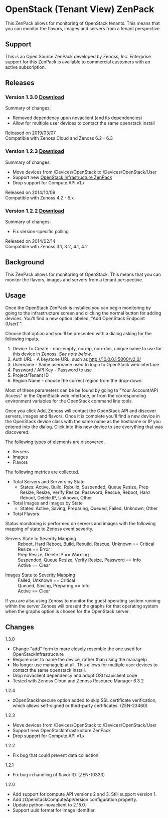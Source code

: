 = OpenStack (Tenant View) ZenPack =

This ZenPack allows for monitoring of OpenStack tenants. This means that you can 
monitor the flavors, images and servers from a tenant perspective.

== Support ==
This is an Open Source ZenPack developed by Zenoss, Inc. Enterprise support for 
this ZenPack is available to commercial customers with an active subscription.

== Releases ==

=== Version 1.3.0 [http://wiki.zenoss.org/download/zenpacks/ZenPacks.zenoss.OpenStack/1.3.0/ZenPacks.zenoss.OpenStack-1.3.0.egg Download] ===
Summary of changes:
* Removed dependency upon novaclient (and its dependencies)
* Allow for multiple user devices to contact the same openstack install
;Released on 2019/03/07
;Compatible with Zenoss Cloud and Zenoss 6.2 - 6.3

=== Version 1.2.3 
[http://wiki.zenoss.org/download/zenpacks/ZenPacks.zenoss.OpenStack/1.2.3/ZenPacks.zenoss.OpenStack-1.2.3.egg 
Download] ===
Summary of changes:
* Move devices from /Devices/OpenStack to /Devices/OpenStack/User
* Support new [https://www.zenoss.com/product/zenpacks/ OpenStack Infrastructure ZenPack]
* Drop support for Compute API v1.x
;Released on 2014/10/09
;Compatible with Zenoss 4.2 - 5.x

=== Version 1.2.2 [http://wiki.zenoss.org/download/zenpacks/ZenPacks.zenoss.OpenStack/1.2.2/ZenPacks.zenoss.OpenStack-1.2.2.egg Download] ===
Summary of changes:
* Fix version-specific polling
;Released on 2014/02/14
;Compatible with Zenoss 3.1, 3.2, 4.1, 4.2

== Background ==
This ZenPack allows for monitoring of OpenStack. This means that you can monitor 
the flavors, images and servers from a tenant perspective.

== Usage ==
Once the OpenStack ZenPack is installed you can begin monitoring by going to the infrastructure screen and clicking the normal button for adding devices. You'll find a new option labeled, "Add OpenStack Endpoint (User)'".

Choose that option and you'll be presented with a dialog asking for the following inputs.

# Device To Create - non-empty, non-ip, non-dns, unique name to use for this device in Zenoss. ''See note below''.
# Auth URL - A keystone URL, such as http://10.0.0.1:5000/v2.0/
# Username - Same username used to login to OpenStack web interface
# Password / API Key - Password to use
# Project/Tenant ID
# Region Name - choose the correct region from the drop-down. 

Most of these parameters can be be found by going to "Your Account/API Access"
in the OpenStack web interface, or from the corresponding environment variables
for the OpenStack command line tools.

Once you click Add, Zenoss will contact the OpenStack API and discover servers, images and flavors. Once it is complete you'll find a new device in the OpenStack device class with the same name as the hostname or IP you entered into the dialog. Click into this new device to see everything that was discovered.

The following types of elements are discovered.
* Servers
* Images
* Flavors

The following metrics are collected.
* Total Servers and Servers by State
** States: Active, Build, Rebuild, Suspended, Queue Resize, Prep Resize, Resize, Verify Resize, Password, Rescue, Reboot, Hard Reboot, Delete IP, Unknown, Other
* Total Images and Images by State
** States: Active, Saving, Preparing, Queued, Failed, Unknown, Other
* Total Flavors

Status monitoring is performed on servers and images with the following mapping of state to Zenoss event severity.

;Servers State to Severity Mapping
: Reboot, Hard Reboot, Build, Rebuild, Rescue, Unknown == Critical
: Resize == Error
: Prep Resize, Delete IP == Warning
: Suspended, Queue Resize, Verify Resize, Password == Info
: Active == Clear

;Images State to Severity Mapping
: Failed, Unknown == Critical
: Queued, Saving, Preparing == Info
: Active == Clear

If you are also using Zenoss to monitor the guest operating system running within the server Zenoss will present the graphs for that operating system when the graphs option is chosen for the OpenStack server.

== Changes ==

;1.3.0
* Change "add" form to more closely resemble the one used for OpenStackInfrastructure
* Require user to name the device, rather than using the manageIp
* No longer use manageIp at all. This allows for multiple user devices to contact the same openstack install.
* Drop novaclient dependency and adopt OSI txapiclient code
* Tested with Zenoss Cloud and Zenoss Resource Manager 6.3.2

;1.2.4
* zOpenStackInsecure option added to skip SSL certificate verification, which allows self-signed or third-party certificates. (ZEN-23460)

;1.2.3
* Move devices from /Devices/OpenStack to /Devices/OpenStack/User
* Support new OpenStackInfrastructure ZenPack
* Drop support for Compute API v1.x

;1.2.2
* Fix bug that could prevent data collection.

;1.2.1
* Fix bug in handling of flavor ID. (ZEN-10333)

;1.2.0
* Add support for compute API versions 2 and 3. Still support version 1.
* Add zOpenstackComputeApiVersion configuration property.
* Update python-novaclient to 2.15.0.
* Support uuid format for image identifier.
